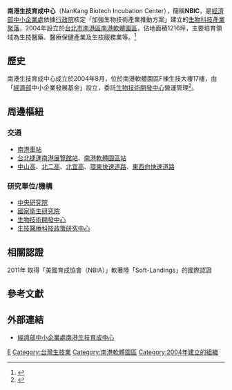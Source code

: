 {{Refimprove|time=2016-05-22T19:47:03+00:00}}
'''南港生技育成中心'''（NanKang Biotech Incubation Center），簡稱'''NBIC'''，是[[經濟部中小企業處|經濟部中小企業處]]依據[[行政院|行政院]]核定「加強生物技術產業推動方案」建立的[[生物科技|生物科技]][[產業聚落|產業聚落]]，2004年設立於[[台北市|台北市]][[南港區|南港區]][[南港軟體園區|南港軟體園區]]，佔地面積1216坪，主要培育領域為生技醫藥、醫療保健產業及生技服務業等。<ref name="2015生技產業白皮書">{{Cite web |url=http://www.biopharm.org.tw/download/Biotechnology_Industry_in_Taiwan_2015.pdf |title=2015生技產業白皮書 |access-date=2015-12-22 |archive-url=https://web.archive.org/web/20151223070855/http://www.biopharm.org.tw/download/Biotechnology_Industry_in_Taiwan_2015.pdf |archive-date=2015-12-23 |dead-url=yes }}</ref>

==歷史==
南港生技育成中心成立於2004年8月，位於南港軟體園區F棟生技大樓17樓，由「[[中華民國經濟部|經濟部]]中小企業發展基金」設立，委託[[生物技術開發中心|生物技術開發中心]]營運管理<ref>{{Cite web |url=http://www.nbic.org.tw/Page_00.aspx?w_code=8 |title=南港生技育成中心簡介 |access-date=2016-08-14 |archive-url=https://web.archive.org/web/20160821085510/http://www.nbic.org.tw/Page_00.aspx?w_code=8 |archive-date=2016-08-21 |dead-url=yes }}</ref>。

== 周邊樞紐 ==
=== 交通 === 
* [[南港車站|南港車站]]
* [[台北捷運|台北捷運]][[南港展覽館站|南港展覽館站]]、[[南港軟體園區站|南港軟體園區站]]
* [[中山高|中山高]]、[[北二高|北二高]]、[[北宜高|北宜高]]、[[環東快速道路|環東快速道路]]、[[東西向快速道路|東西向快速道路]]

=== 研究單位/機構 ===
* [[中央研究院|中央研究院]]
* [[國家衛生研究院|國家衛生研究院]] 
* [[生物技術開發中心|生物技術開發中心]]
* [[生技醫療科技政策研究中心|生技醫療科技政策研究中心]]

== 相關認證 ==
2011年 取得「美國育成協會（NBIA）」軟著陸「Soft-Landings」的國際認證

== 參考文獻 ==
{{reflist}}

==外部連結==
*[http://www.nbic.org.tw 經濟部中小企業處南港生技育成中心] {{Wayback|url=http://www.nbic.org.tw/ |date=20160802211334 }}

[[Category:經濟部中小企業處|E]]
[[Category:台灣生技業|Category:台灣生技業]]
[[Category:南港軟體園區|Category:南港軟體園區]]
[[Category:2004年建立的組織|Category:2004年建立的組織]]